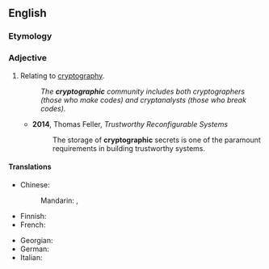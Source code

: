 ==English==

===Etymology===
{{suffix|cryptography|ic|lang=en}}

===Adjective===
{{en-adj|-}}

# Relating to [[cryptography]].
#: ''The '''cryptographic''' community includes both cryptographers (those who make codes) and cryptanalysts (those who break codes).''
#* '''2014''', Thomas Feller, ''Trustworthy Reconfigurable Systems''
#*: The storage of '''cryptographic''' secrets is one of the paramount requirements in building trustworthy systems.

====Translations====
{{trans-top}}
* Chinese:
*: Mandarin: {{t|cmn|[[密碼學]][[的]]}}, {{t|cmn|[[密码学]][[的]]|tr=mìmǎxué de}}
* Finnish: {{t|fi|kryptografinen}}
* French: {{t+|fr|cryptographique}}
{{trans-mid}}
* Georgian: {{t|ka|კრიპტოგრაფიული}}
* German: {{t+|de|kryptographisch}}
* Italian: {{t+|it|crittografico}}
{{trans-bottom}}